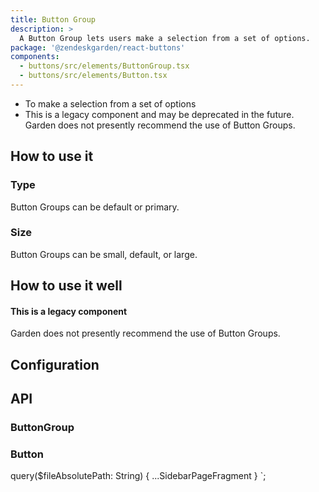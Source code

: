 ```yaml
---
title: Button Group
description: >
  A Button Group lets users make a selection from a set of options.
package: '@zendeskgarden/react-buttons'
components:
  - buttons/src/elements/ButtonGroup.tsx
  - buttons/src/elements/Button.tsx
---
```


<Usage>
  <Use>
    <ul>
      <li>To make a selection from a set of options</li>
      <li>
        This is a legacy component and may be deprecated in the future. Garden does not presently
        recommend the use of Button Groups.
      </li>
    </ul>
  </Use>
</Usage>

## How to use it

### Type

Button Groups can be default or primary.


<CodeExample code={ButtonGroupTypeCode}>
  <ButtonGroupType />
</CodeExample>

### Size

Button Groups can be small, default, or large.


<CodeExample code={ButtonGroupSizeCode}>
  <ButtonGroupSize />
</CodeExample>

## How to use it well

<!-- markdownlint-disable -->

#### This is a legacy component

Garden does not presently recommend the use of Button Groups.

## Configuration

<Configuration reactPackage={props.data.mdx.package} components={props.data.mdx.components} />

## API

### ButtonGroup

<PropSheet components={props.data.mdx.components} componentName="buttonGroup" />

### Button

<PropSheet components={props.data.mdx.components} componentName="button" />


  query($fileAbsolutePath: String) {
    ...SidebarPageFragment
  }
`;
